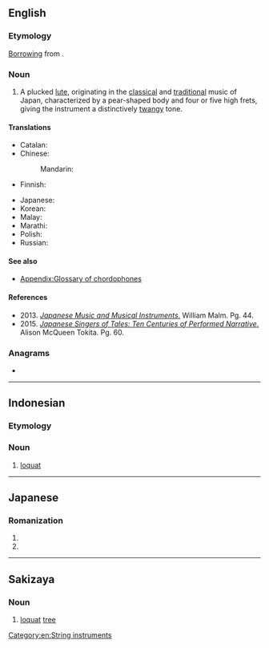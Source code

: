 ==English==
{{wp|Biwa}}

===Etymology===
[[Appendix:Glossary#loanword|Borrowing]] from {{bor|en|ja|琵琶|tr=biwa}}.

===Noun===
{{en-noun|s|biwa}}

# A plucked [[lute]], originating in the [[classical]] and [[traditional]] music of Japan, characterized by a pear-shaped body and four or five high frets, giving the instrument a distinctively [[twang]]y tone.

====Translations====
{{trans-top|lute}}
* Catalan: {{t+|ca|biwa|m}}
* Chinese:
*: Mandarin: {{t|cmn|日本琵琶|tr=Rìběn pípa|sc=Hani}}
* Finnish: {{t+|fi|biwa}}
{{trans-mid}}
* Japanese: {{t+|ja|琵琶|tr=びわ, biwa}}
* Korean: {{t|ko|비와|sc=Kore}}
* Malay: {{t|ms|biwa}}
* Marathi: {{t|mr|बिवा|f|tr=bivā}}
* Polish: {{t+|pl|biwa|f}}
* Russian: {{t+|ru|би́ва|f}}
{{trans-bottom}}

====See also====
* [[Appendix:Glossary of chordophones]]

====References====
* 2013. [https://books.google.com/books?id=sxjQAgAAQBAJ&pg=PA43-IA14&dq=biwa+-%22lake+biwa%22&hl=en&sa=X&ved=0CCoQ6AEwAmoVChMIla7zuuXZxwIVRlY-Ch0txAUP#v=onepage&q=biwa%20-%22lake%20biwa%22&f=false ''Japanese Music and Musical Instruments''.] William Malm. Pg. 44.
* 2015. [https://books.google.com/books?id=YjXWBgAAQBAJ&pg=PA60&dq=biwa+-%22lake+biwa%22+frets&hl=en&sa=X&ved=0CE0Q6AEwB2oVChMIstmghebZxwIVS3M-Ch36_AMA#v=onepage&q=biwa%20-%22lake%20biwa%22%20frets&f=false ''Japanese Singers of Tales: Ten Centuries of Performed Narrative''.] Alison McQueen Tokita. Pg. 60.

===Anagrams===
* {{anagrams|en|a=abiw|wabi}}

[[Category:en:String instruments]]

----

==Indonesian==

===Etymology===
{{unk|id}}

===Noun===
{{head|id|noun}}

# [[loquat]]

----

==Japanese==

===Romanization===
{{ja-romaji}}

# {{ja-romanization of|びわ}}
# {{ja-romanization of|ビワ}}

----

==Sakizaya==

===Noun===
{{head|szy|noun}}

# [[loquat]] [[tree]]